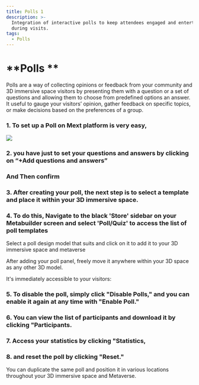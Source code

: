 ```yaml
---
title: Polls 1
description: >-
  Integration of interactive polls to keep attendees engaged and entertained
  during visits.
tags:
  - Polls
---
```


# **\*\*Polls \*\***

Polls are a way of collecting opinions or feedback from your community and 3D immersive space visitors by presenting them with a question or a set of questions and allowing them to choose from predefined options an answer. It useful to gauge your visitors’ opinion, gather feedback on specific topics, or make decisions based on the preferences of a group.

### 1.	To set up a Poll on Mext platform is very easy,

![](/img/Marvaimages/Documentationpolls.jpg)

### **2.	you have just to set your questions and answers  by clicking on “+Add questions and answers”**

### **And Then confirm**

### **3.	After creating your poll, the next step is to select a template and place it within your 3D immersive space.**

### **4.	To do this, Navigate to the black 'Store' sidebar on your Metabuilder screen and select 'Poll/Quiz' to access the list of poll templates**

Select a poll design model that suits and click on it to add it to your 3D immersive space and metaverse

After adding your poll panel, freely move it anywhere within your 3D space as any other 3D model.

It's immediately accessible to your visitors:

### **5.	To disable the poll, simply click "Disable Polls," and you can enable it again at any time with "Enable Poll."**

### **6.	You can view the list of participants and download it by clicking "Participants.**

### **7.	Access your statistics by clicking "Statistics,**

### **8.	and reset the poll by clicking "Reset."**

You can duplicate the same poll and position it in various locations throughout your 3D immersive space and Metaverse.
